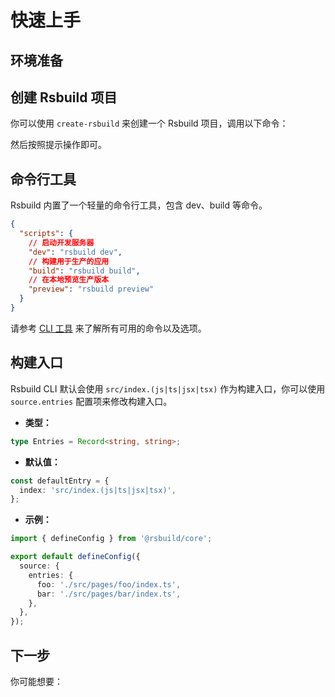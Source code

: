 # 快速上手

## 环境准备


<NodeVersion />

## 创建 Rsbuild 项目

你可以使用 `create-rsbuild` 来创建一个 Rsbuild 项目，调用以下命令：


<PackageManagerTabs command="create rsbuild@latest" />

然后按照提示操作即可。

## 命令行工具

Rsbuild 内置了一个轻量的命令行工具，包含 dev、build 等命令。

```json
{
  "scripts": {
    // 启动开发服务器
    "dev": "rsbuild dev",
    // 构建用于生产的应用
    "build": "rsbuild build",
    // 在本地预览生产版本
    "preview": "rsbuild preview"
  }
}
```

请参考 [CLI 工具](/guide/basic/cli) 来了解所有可用的命令以及选项。

## 构建入口

Rsbuild CLI 默认会使用 `src/index.(js|ts|jsx|tsx)` 作为构建入口，你可以使用 `source.entries` 配置项来修改构建入口。

- **类型：**

```ts
type Entries = Record<string, string>;
```

- **默认值：**

```ts
const defaultEntry = {
  index: 'src/index.(js|ts|jsx|tsx)',
};
```

- **示例：**

```ts title="rsbuild.config.ts"
import { defineConfig } from '@rsbuild/core';

export default defineConfig({
  source: {
    entries: {
      foo: './src/pages/foo/index.ts',
      bar: './src/pages/bar/index.ts',
    },
  },
});
```

## 下一步

你可能想要：


<NextSteps>
  <Step
    href="/guide/start/features.html"
    title="功能导航"
    description="了解 Rsbuild 提供的所有功能"
  />
  <Step
    href="/guide/basic/config.html"
    title="查阅配置"
    description="了解如何配置 Rsbuild"
  />
  <Step
    href="/guide/start/glossary.html"
    title="名词解释"
    description="了解 Rsbuild 相关的概念"
  />
</NextSteps>
